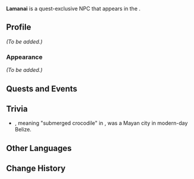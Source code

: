 {{Meta
<!-- Remove this template after adding the missing info -->
|missing_NPC_profile  = yes
<!--
|missing_NPC_idle     = yes
|missing_NPC_dialogue = yes
-->
}}
{{Character Infobox
|type             = Quest NPC
|image            = NPC Lamanai.png
|realname         = <!-- Optional, if different from in-game name -->
|deceased         = <!-- Past (for deceased prior to events of the game) or free response -->
|region           = Natlan
|location         = Natlan
|affiliation      = Flower-Feather Clan
|title            = 

|ancestry         = <!-- Clan/family -->
|father           = 
|mother           = 
|spouse           = 
|sibling          = 
|child            = 
|relative         = 

|voiceEN          = 
|voiceCN          = 
|voiceJP          = 
|voiceKR          = 
}}
'''Lamanai''' is a quest-exclusive NPC that appears in the {{Quest|Flowers Resplendent on the Sun-Scorched Sojourn}}.
<!--
==Location==
{{subst:#tag:gallery|
NPC Location {{subst:#titleparts:{{subst:PAGENAME}}}}.png{{subst:!}}{{subst:#titleparts:{{subst:PAGENAME}}}}'s location
NPC Location {{subst:#titleparts:{{subst:PAGENAME}}}} Context.png{{subst:!}}Additional context
}}
-->
==Profile==
<!--Detailed story/lore information goes here.-->
''(To be added.)''

===Appearance===
<!--Keep appearance section short and concise. Limit to 2 paragraphs with 3-4 sentences each.-->
''(To be added.)''

==Quests and Events==
{{Quests and Events}}
<!--
==Idle Quotes==
{{Dialogue Start}}
: {{DIcon|Idle}} {{Tx}}
:: {{A|VO {{subst:#titleparts:{{subst:PAGENAME}}}} 01.ogg}} "{{Tx}}"
{{Dialogue End}}

==Dialogue==
{{Dialogue Start}}
:'''{{subst:#titleparts:{{subst:PAGENAME}}}}:'''
:{{DIcon}}
{{Dialogue End}}
<!--
==Event Dialogue==
===Event Name===
{{Dialogue Start}}
:'''{{subst:#titleparts:{{subst:PAGENAME}}}}:'''
{{Dialogue End}}
-->
==Trivia==
* {{W|Lamanai}}, meaning "submerged crocodile" in {{W|Yucatec Maya language|Yucatec Maya}}, was a Mayan city in modern-day Belize.

==Other Languages==
{{Other Languages|default_hidden=1
|en      = Lamanai
|zhs     = 拉马奈
|zhs_rm  = Lāmǎnài
|zht     = 拉馬奈
|zht_rm  = Lāmǎnài
|ja      = ラマナイ
|ja_rm   = Ramanai
|ko      = 라마네
|es      = Lamanai
|fr      = Lamanai
|ru      = Ламанай
|th      = Lamanai
|vi      = Lamanai
|de      = Lamanai
|id      = Lamanai
|pt      = Lamanai
|tr      = Lamanai
|it      = Lamanai
}}

==Change History==
{{Change History|5.0}}
<!--
==References==
{{Reflist}}
-->